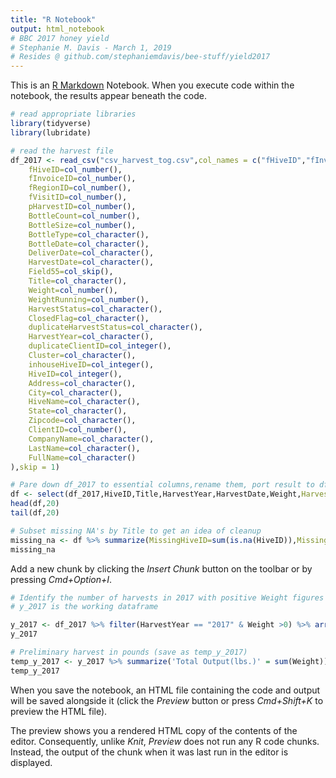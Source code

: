 ```yaml
---
title: "R Notebook"
output: html_notebook
# BBC 2017 honey yield
# Stephanie M. Davis - March 1, 2019
# Resides @ github.com/stephaniemdavis/bee-stuff/yield2017
---
```


This is an [R Markdown](http://rmarkdown.rstudio.com) Notebook. When you execute code within the notebook, the results appear beneath the code. 

 
```r
# read appropriate libraries
library(tidyverse)
library(lubridate)
```
```r
# read the harvest file
df_2017 <- read_csv("csv_harvest_tog.csv",col_names = c("fHiveID","fInvoiceID","fRegionID","fVisitID","pHarvestID","BottleCount","BottleSize","BottleType","BottleDate","DeliverDate","HarvestDate","Field55","Title","Weight","WeigthRunning","HarvestStatus","ClosedFlag","duplicateHarvestStatus","HarvestYear","duplicateClientID","Cluster","inhouseHiveID","HiveID","Address","City","HiveName","State","Zipcode","ClientID","CompanyName","LastName","FullName"), col_types = cols(
    fHiveID=col_number(),
    fInvoiceID=col_number(),
    fRegionID=col_number(),
    fVisitID=col_number(),
    pHarvestID=col_number(),
    BottleCount=col_number(),
    BottleSize=col_number(),
    BottleType=col_character(),
    BottleDate=col_character(),
    DeliverDate=col_character(),
    HarvestDate=col_character(),
    Field55=col_skip(),
    Title=col_character(),
    Weight=col_number(),
    WeightRunning=col_number(),
    HarvestStatus=col_character(),
    ClosedFlag=col_character(),
    duplicateHarvestStatus=col_character(),
    HarvestYear=col_character(),
    duplicateClientID=col_integer(),
    Cluster=col_character(),
    inhouseHiveID=col_integer(),
    HiveID=col_integer(),
    Address=col_character(),
    City=col_character(),
    HiveName=col_character(),
    State=col_character(),
    Zipcode=col_character(),
    ClientID=col_number(),
    CompanyName=col_character(),
    LastName=col_character(),
    FullName=col_character()
),skip = 1)

```

```r
# Pare down df_2017 to essential columns,rename them, port result to df object
df <- select(df_2017,HiveID,Title,HarvestYear,HarvestDate,Weight,HarvestID=pHarvestID,VisitID=fVisitID) 
head(df,20)
tail(df,20)
```

```r
# Subset missing NA's by Title to get an idea of cleanup
missing_na <- df %>% summarize(MissingHiveID=sum(is.na(HiveID)),MissingTitle=sum(is.na(Title)),MissingYear=sum(is.na(HarvestYear)),MissingDate=sum(is.na(HarvestDate)),Weight=sum(is.na(Weight)),HarvestID=sum(is.na(HarvestID)),VisitID=sum(is.na(VisitID)))
missing_na
```

Add a new chunk by clicking the *Insert Chunk* button on the toolbar or by pressing *Cmd+Option+I*.
```r
# Identify the number of harvests in 2017 with positive Weight figures
# y_2017 is the working dataframe

y_2017 <- df_2017 %>% filter(HarvestYear == "2017" & Weight >0) %>% arrange(desc(Weight))
y_2017
```
```r
# Preliminary harvest in pounds (save as temp_y_2017)
temp_y_2017 <- y_2017 %>% summarize('Total Output(lbs.)' = sum(Weight))
temp_y_2017
```

When you save the notebook, an HTML file containing the code and output will be saved alongside it (click the *Preview* button or press *Cmd+Shift+K* to preview the HTML file). 

The preview shows you a rendered HTML copy of the contents of the editor. Consequently, unlike *Knit*, *Preview* does not run any R code chunks. Instead, the output of the chunk when it was last run in the editor is displayed.

